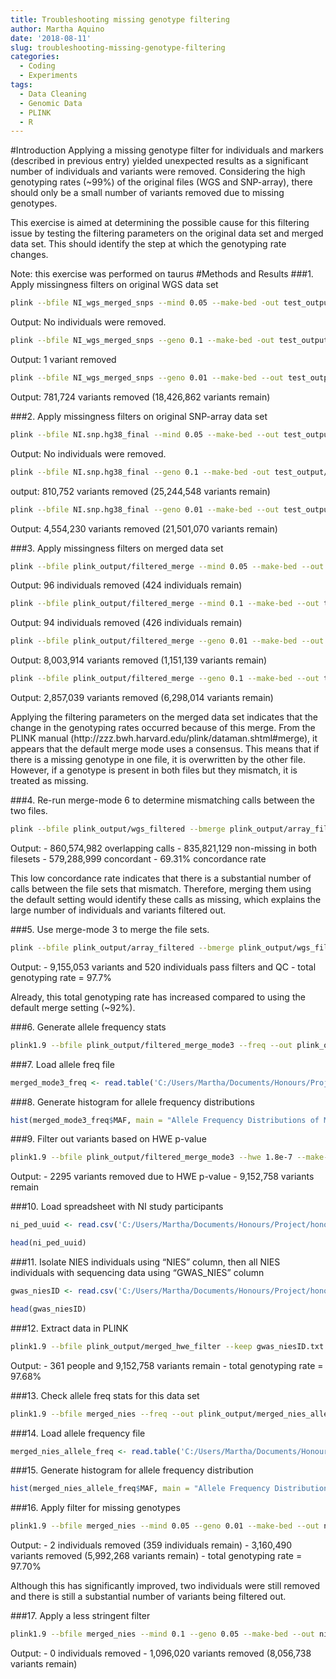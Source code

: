 ```yaml
---
title: Troubleshooting missing genotype filtering
author: Martha Aquino
date: '2018-08-11'
slug: troubleshooting-missing-genotype-filtering
categories:
  - Coding
  - Experiments
tags:
  - Data Cleaning
  - Genomic Data
  - PLINK
  - R
---
```


#Introduction
Applying a missing genotype filter for individuals and markers (described in previous entry) yielded unexpected results as a significant number of individuals and variants were removed. Considering the high genotyping rates (~99%) of the original files (WGS and SNP-array), there should only be a small number of variants removed due to missing genotypes.

This exercise is aimed at determining the possible cause for this filtering issue by testing the filtering parameters on the original data set and merged data set. This should identify the step at which the genotyping rate changes. 

Note: this exercise was performed on taurus
#Methods and Results
###1. Apply missingness filters on original WGS data set
```bash
plink --bfile NI_wgs_merged_snps --mind 0.05 --make-bed -out test_output/wgs_imiss_filter
```

Output: No individuals were removed. 

```bash
plink --bfile NI_wgs_merged_snps --geno 0.1 --make-bed -out test_output/wgs_imiss_filter
```

Output: 1 variant removed

```bash
plink --bfile NI_wgs_merged_snps --geno 0.01 --make-bed --out test_output/wgs_imiss_filter
```

Output: 781,724 variants removed (18,426,862 variants remain)

###2. Apply missingness filters on original SNP-array data set
```bash
plink --bfile NI.snp.hg38_final --mind 0.05 --make-bed --out test_output/array_imiss_filter
```

Output: No individuals were removed. 

```bash
plink --bfile NI.snp.hg38_final --geno 0.1 --make-bed -out test_output/array_imiss_filter
```

output: 810,752 variants removed (25,244,548 variants remain)

```bash
plink --bfile NI.snp.hg38_final --geno 0.01 --make-bed --out test_output/array_imiss_filter
```

Output: 4,554,230 variants removed (21,501,070 variants remain)

###3. Apply missingness filters on merged data set
```bash
plink --bfile plink_output/filtered_merge --mind 0.05 --make-bed --out test_output/merged_miss_filter
```
Output: 96 individuals removed (424 individuals remain)

```bash
plink --bfile plink_output/filtered_merge --mind 0.1 --make-bed --out test_output/merged_miss_filter
```
Output: 94 individuals removed (426 individuals remain)

```bash
plink --bfile plink_output/filtered_merge --geno 0.01 --make-bed --out test_output/merged_miss_filter
```

Output: 8,003,914 variants removed (1,151,139 variants remain)

```bash
plink --bfile plink_output/filtered_merge --geno 0.1 --make-bed --out test_output/merged_miss_filter
```

Output: 2,857,039 variants removed (6,298,014 variants remain)

Applying the filtering parameters on the merged data set indicates that the change in the genotyping rates occurred because of this merge. From the PLINK manual (http://zzz.bwh.harvard.edu/plink/dataman.shtml#merge), it appears that the default merge mode uses a consensus. This means that if there is a missing genotype in one file, it is overwritten by the other file. However, if a genotype is present in both files but they mismatch, it is treated as missing.

###4. Re-run merge-mode 6 to determine mismatching calls between the two files. 
```bash
plink --bfile plink_output/wgs_filtered --bmerge plink_output/array_filtered.bed plink_output/array_filtered.bim plink_output/array_filtered.fam --merge-mode 6 --out plink_output/merged_mode6_filtered
```

Output: 
   - 860,574,982 overlapping calls 
   - 835,821,129 non-missing in both filesets
   - 579,288,999 concordant
   - 69.31% concordance rate
   
This low concordance rate indicates that there is a substantial number of calls between the file sets that mismatch. Therefore, merging them using the default setting would identify these calls as missing, which explains the large number of individuals and variants filtered out. 

###5. Use merge-mode 3 to merge the file sets. 
```bash
plink --bfile plink_output/array_filtered --bmerge plink_output/wgs_filtered.bed plink_output/wgs_filtered.bim plink_output/wgs_filtered.fam --merge-mode 3 --make-bed --out plink_output/filtered_merge_mode3
```

Output:
  - 9,155,053 variants and 520 individuals pass filters and QC
  - total genotyping rate = 97.7%
  
Already, this total genotyping rate has increased compared to using the default merge setting (~92%). 

###6. Generate allele frequency stats
```bash
plink1.9 --bfile plink_output/filtered_merge_mode3 --freq --out plink_output/merged_mode3_freq
```

###7. Load allele freq file
```r
merged_mode3_freq <- read.table('C:/Users/Martha/Documents/Honours/Project/honours.project/Data/plink_output/merged_mode3_freq.frq', header = T)
```

###8. Generate histogram for allele frequency distributions
```r
hist(merged_mode3_freq$MAF, main = "Allele Frequency Distributions of Merged Data Set (Mode3)", xlab = "Minor Allele Frequency", xlim = c(0.0, 0.5), col = "turquoise3")

```

###9. Filter out variants based on HWE p-value
```bash
plink1.9 --bfile plink_output/filtered_merge_mode3 --hwe 1.8e-7 --make-bed --out plink_output/merged_hwe_filter
```

Output: 
  - 2295 variants removed due to HWE p-value
  - 9,152,758 variants remain

###10. Load spreadsheet with NI study participants
```r
ni_ped_uuid <- read.csv('C:/Users/Martha/Documents/Honours/Project/honours.project/Data/NI_UUID_Ped_20180718.csv', header = T) 

head(ni_ped_uuid)
```

###11. Isolate NIES individuals using "NIES" column, then all NIES individuals with sequencing data using "GWAS_NIES" column
```r
gwas_niesID <- read.csv('C:/Users/Martha/Documents/Honours/Project/honours.project/Data/gwas_niesID.csv', header = F)

head(gwas_niesID)
```

###12. Extract data in PLINK
```bash
plink1.9 --bfile plink_output/merged_hwe_filter --keep gwas_niesID.txt --make-bed --out merged_nies
```

Output:
  - 361 people and 9,152,758 variants remain
  - total genotyping rate = 97.68%

###13. Check allele freq stats for this data set
```bash
plink1.9 --bfile merged_nies --freq --out plink_output/merged_nies_allele_freq
```

###14. Load allele frequency file
```r
merged_nies_allele_freq <- read.table('C:/Users/Martha/Documents/Honours/Project/honours.project/Data/plink_output/merged_nies_allele_freq.frq', header = T)
```

###15. Generate histogram for allele frequency distribution
```r
hist(merged_nies_allele_freq$MAF, main = "Allele Frequency Distributions of NIES Data", xlab = "Minor Allele Frequency", xlim = c(0.0, 0.5), col = "lightskyblue1")
```

###16. Apply filter for missing genotypes
```bash
plink1.9 --bfile merged_nies --mind 0.05 --geno 0.01 --make-bed --out nies_miss_filtered
```

Output: 
  - 2 individuals removed (359 individuals remain)
  - 3,160,490 variants removed (5,992,268 variants remain)
  - total genotyping rate = 97.70%
  
Although this has significantly improved, two individuals were still removed and there is still a substantial number of variants being filtered out. 

###17. Apply a less stringent filter
```bash
plink1.9 --bfile merged_nies --mind 0.1 --geno 0.05 --make-bed --out nies_miss_filtered
```

Output: 
  - 0 individuals removed 
  - 1,096,020 variants removed (8,056,738 variants remain)
